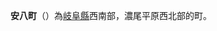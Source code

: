 {{unreferenced|time=2011-08-01T04:20:55+00:00}}
{{日本町村|
自治體名=安八|
町村=町|
圖像=[[File:Anpachi-Hyakubaien2008-2.jpg|240px]]|
圖像說明=[[安八百梅園|安八百梅園]]|
町村章=[[File:Emblem_of_Anpachi,_Gifu.svg|100px]]|
日文原名=安八町|
平假名=あんぱちちょう|
羅馬字拼音=Anpachi-chō|
都道府縣=岐阜縣|
支廳=|
郡=安八郡|
編號=21383-7 |
面積=18.19|
邊界未定=|
人口=15,311|
統計時間=2007年5月1日 |
自治體=大垣市、羽島市、瑞穂市、輪之内町|
樹=|
花=|
其他象徵物=|
其他象徵=|
郵遞區號=503-0198|
所在地=安八郡安八町冰取161番地|
電話號碼=584-64-3111|
外部連結=http://www.town.anpachi.gifu.jp/|
經度= |
緯度= |
地圖=[[File:Anpachi_in_Gifu_Prefecture.png|250px]]|
參考資料= |
}}
'''安八町'''（{{jpn|j=安八町|hg=あんぱちちょう|rm=Anpachi chō|f=y}}）為[[岐阜縣|岐阜縣]]西南部，濃尾平原西北部的町。
{{岐阜縣}}
{{Authority control}}
{{Japan-geo-stub}}